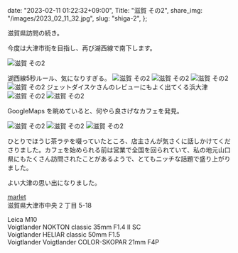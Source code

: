   date: "2023-02-11 01:22:32+09:00",
  Title: "滋賀 その2",
  share_img: "/images/2023_02_11_32.jpg",
  slug: "shiga-2",
};

滋賀県訪問の続き。

今度は大津市街を目指し、再び湖西線で南下します。

![滋賀 その2](/images/2023_02_11_29.jpg)

<span className="caption">湖西線5秒ルール、気になりすぎる。</span>
![滋賀 その2](/images/2023_02_11_30.jpg) ![滋賀 その2](/images/2023_02_11_31.jpg)
![滋賀 その2](/images/2023_02_11_32.jpg) ![滋賀 その2](/images/2023_02_11_33.jpg)
<span className="caption">
  ジェットダイスケさんのレビューにもよく出てくる浜大津
</span>
![滋賀 その2](/images/2023_02_11_34.jpg) ![滋賀 その2](/images/2023_02_11_35.jpg)

GoogleMaps を眺めていると、何やら良さげなカフェを発見。

![滋賀 その2](/images/2023_02_11_36.jpg)
![滋賀 その2](/images/2023_02_11_37.jpg)
![滋賀 その2](/images/2023_02_11_38.jpg)

ひとりでほうじ茶ラテを啜っていたところ、店主さんが気さくに話しかけてくださりました。カフェを始められる前は営業で全国を回られていて、私の地元山口県にもたくさん訪問されたことがあるようで、とてもニッチな話題で盛り上がりました。

よい大津の思い出になりました。

<a href="https://www.instagram.com/in_my_marlet/">marlet</a> <br />
滋賀県大津市中央 2 丁目 5-18

Leica M10<br />
Voigtlander NOKTON classic 35mm F1.4 Ⅱ SC<br />
Voigtlander HELIAR classic 50mm F1.5<br />
Voigtlander Voigtlander COLOR-SKOPAR 21mm F4P
